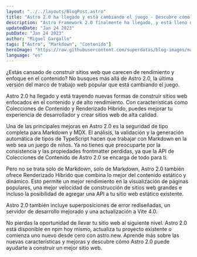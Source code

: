 ```yaml
---
layout: "../../layouts/BlogPost.astro"
title: "Astro 2.0 ha llegado y está cambiando el juego - Descubre cómo llevar tu sitio web al siguiente nivel"
description: "Astro Framework 2.0 finalmente ha llegado, y está lleno de nuevas características y mejoras que pueden llevar tu sitio web al siguiente nivel. Aprende sobre Colecciones de Contenido, Renderizado Híbrido y más, y descubre cómo Astro 2.0 puede ayudarte a construir un mejor sitio web."
updatedDate: "Jan 24 2023"
pubDate: "Jan 24 2023"
author: "Miguel Gargallo"
tags: ["Astro", "Markdown", "Contenido"]
heroImage: "https://raw.githubusercontent.com/superdatas/blog-images/main/012423/astro-markdown-content.jpeg"
language: "es"
---
```


¿Estás cansado de construir sitios web que carecen de rendimiento y enfoque en el contenido? No busques más allá de Astro 2.0, la última versión del marco de trabajo web popular que está cambiando el juego.

Astro 2.0 ha llegado y está trayendo nuevas formas de construir sitios web enfocados en el contenido y de alto rendimiento. Con características como Colecciones de Contenido y Renderizado Híbrido, puedes mejorar tu experiencia de desarrollador y crear sitios web de alta calidad.

Una de las principales mejoras en Astro 2.0 es la seguridad de tipo completa para Markdown y MDX. El análisis, la validación y la generación automática de tipos de TypeScript hacen que trabajar con Markdown en la web sea un juego de niños. Ya no tienes que preocuparte por la consistencia y las propiedades frontmatter perdidas, ya que la API de Colecciones de Contenido de Astro 2.0 se encarga de todo para ti.

Pero no se trata solo de Markdown, solo de Markdown, Astro 2.0 también ofrece Renderizado Híbrido que combina lo mejor del contenido estático y dinámico. Esto permite un mejor rendimiento en la visualización de páginas populares, una mejor velocidad de construcción de sitios web grandes e incluso la posibilidad de agregar una API a tu sitio web estático existente.

Astro 2.0 también incluye superposiciones de error rediseñadas, un servidor de desarrollo mejorado y una actualización a Vite 4.0.

No pierdas la oportunidad de llevar tu sitio web al siguiente nivel. Astro 2.0 está disponible en npm hoy mismo, actualiza tu proyecto existente o comienza uno nuevo desde cero con astro.new. Aprende más sobre las nuevas características y mejoras y descubre cómo Astro 2.0 puede ayudarte a construir un mejor sitio web.